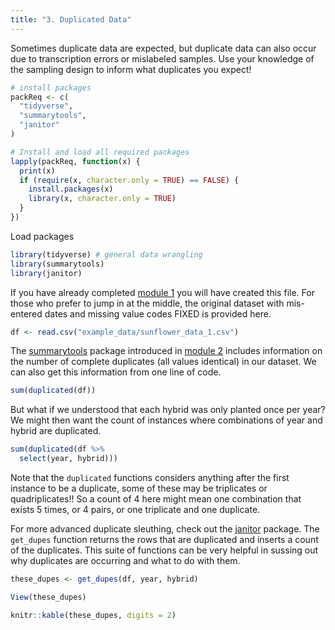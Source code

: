 ```yaml
---
title: "3. Duplicated Data"
---
```


Sometimes duplicate data are expected, but duplicate data can also occur due to transcription errors or mislabeled samples. Use your knowledge of the sampling design to inform what duplicates you expect!

```r
# install packages
packReq <- c(
  "tidyverse",
  "summarytools",
  "janitor"
)

# Install and load all required packages
lapply(packReq, function(x) {
  print(x)
  if (require(x, character.only = TRUE) == FALSE) {
    install.packages(x)
    library(x, character.only = TRUE)
  }
})
```

Load packages

```r
library(tidyverse) # general data wrangling
library(summarytools)
library(janitor)
```

If you have already completed [module 1](data_types.qmd) you will have created this file. For those who prefer to jump in at the middle, the original dataset with mis-entered dates and missing value codes FIXED is provided here.

```r
df <- read.csv("example_data/sunflower_data_1.csv")
```

The [summarytools](https://htmlpreview.github.io/?https://github.com/dcomtois/summarytools/blob/master/doc/introduction.html) package introduced in [module 2](missing_data.qmd) includes information on the number of complete duplicates (all values identical) in our dataset. We can also get this information from one line of code.

```r
sum(duplicated(df))
```

But what if we understood that each hybrid was only planted once per year? We might then want the count of instances where combinations of year and hybrid are duplicated.

```r
sum(duplicated(df %>%
  select(year, hybrid)))
```

Note that the `duplicated` functions considers anything after the first instance to be a duplicate, some of these may be triplicates or quadriplicates!! So a count of 4 here might mean one combination that exists 5 times, or 4 pairs, or one triplicate and one duplicate.

For more advanced duplicate sleuthing, check out the [janitor](https://cran.r-project.org/web/packages/janitor/vignettes/janitor.html) package. The `get_dupes` function returns the rows that are duplicated and inserts a count of the duplicates. This suite of functions can be very helpful in sussing out why duplicates are occurring and what to do with them.

```r
these_dupes <- get_dupes(df, year, hybrid)
```

```r
View(these_dupes)
```

```r
knitr::kable(these_dupes, digits = 2)
```
